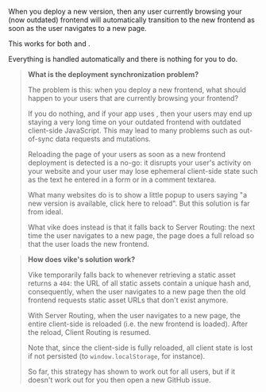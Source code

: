 
When you deploy a new version, then any user currently browsing your (now outdated) frontend will automatically transition to the new frontend as soon as the user navigates to a new page.

This works for both <Link text="Server Routing" href="/server-routing" /> and <Link text="Client Routing" href="/client-routing" />.

Everything is handled automatically and there is nothing for you to do.

> **What is the deployment synchronization problem?**
>
> The problem is this: when you deploy a new frontend, what should happen to your users that are currently browsing your frontend?
>
> If you do nothing, and if your app uses <Link text="Client Routing" href="/client-routing" />, then your users may end up staying a very long time on your outdated frontend with outdated client-side JavaScript. This may lead to many problems such as out-of-sync data requests and mutations.
>
> Reloading the page of your users as soon as a new frontend deployment is detected is a no-go: it disrupts your user's activity on your website and your user may lose ephemeral client-side state such as the text he entered in a form or in a comment textarea.
>
> What many websites do is to show a little popup to users saying "a new version is available, click here to reload". But this solution is far from ideal.
>
> What vike does instead is that it falls back to Server Routing: the next time the user navigates to a new page, the page does a full reload so that the user loads the new frontend.

> **How does vike's solution work?**
>
> Vike temporarily falls back to <Link text="Server Routing" href="/server-routing" /> whenever retrieving a static asset returns a `404`: the URL of all static assets contain a unique hash and, consequently, when the user navigates to a new page then the old frontend requests static asset URLs that don't exist anymore.
>
> With Server Routing, when the user navigates to a new page, the entire client-side is reloaded (i.e. the new frontend is loaded). After the reload, Client Routing is resumed.
>
> Note that, since the client-side is fully reloaded, all client state is lost if not persisted (to `window.localStorage`, for instance).
>
> So far, this strategy has shown to work out for all users, but if it doesn't work out for you then open a new GitHub issue.
